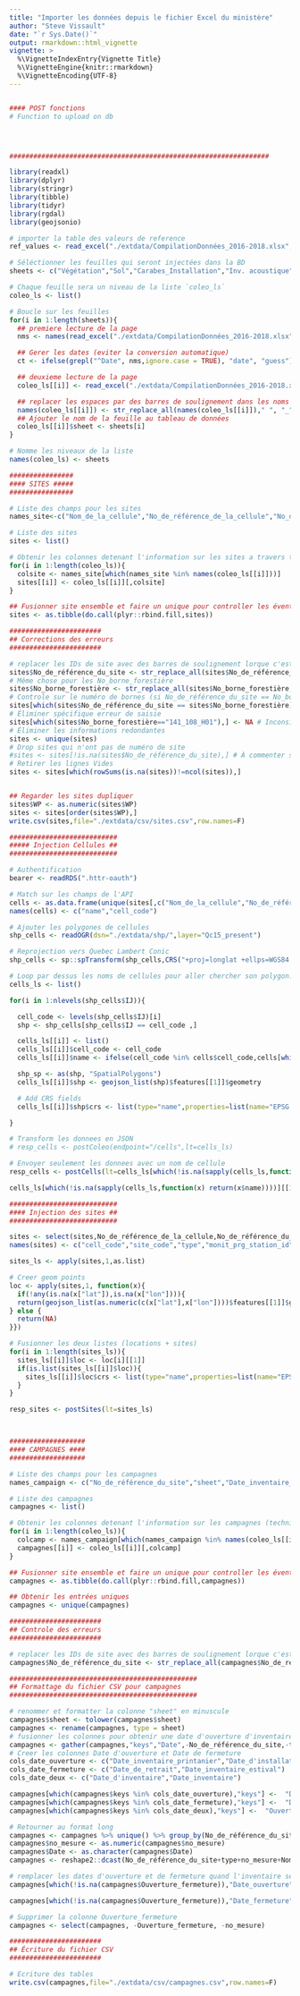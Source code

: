 ```yaml
---
title: "Importer les données depuis le fichier Excel du ministère"
author: "Steve Vissault"
date: "`r Sys.Date()`"
output: rmarkdown::html_vignette
vignette: >
  %\VignetteIndexEntry{Vignette Title}
  %\VignetteEngine{knitr::rmarkdown}
  %\VignetteEncoding{UTF-8}
---
```


```r

#### POST fonctions
# Function to upload on db




#################################################################

library(readxl)
library(dplyr)
library(stringr)
library(tibble)
library(tidyr)
library(rgdal)
library(geojsonio)

# importer la table des valeurs de reference
ref_values <- read_excel("./extdata/CompilationDonnées_2016-2018.xlsx",sheet=1)

# Séléctionner les feuilles qui seront injectées dans la BD
sheets <- c("Végétation","Sol","Carabes_Installation","Inv. acoustique","papillon","odonate")

# Chaque feuille sera un niveau de la liste `coleo_ls`
coleo_ls <- list()

# Boucle sur les feuilles
for(i in 1:length(sheets)){
  ## premiere lecture de la page
  nms <- names(read_excel("./extdata/CompilationDonnées_2016-2018.xlsx",sheet=sheets[i]))

  ## Gerer les dates (eviter la conversion automatique)
  ct <- ifelse(grepl("^Date", nms,ignore.case = TRUE), "date", "guess")

  ## deuxieme lecture de la page
  coleo_ls[[i]] <- read_excel("./extdata/CompilationDonnées_2016-2018.xlsx",sheet=sheets[i],col_types = ct,trim_ws=TRUE)

  ## replacer les espaces par des barres de soulignement dans les noms de colonnes
  names(coleo_ls[[i]]) <- str_replace_all(names(coleo_ls[[i]])," ", "_")
  ## Ajouter le nom de la feuille au tableau de données
  coleo_ls[[i]]$sheet <- sheets[i]
}

# Nomme les niveaux de la liste
names(coleo_ls) <- sheets

################
#### SITES #####
################

# Liste des champs pour les sites
names_site<-c("Nom_de_la_cellule","No_de_référence_de_la_cellule","No_de_référence_du_site","No_borne_forestière","Type_de_milieu","Latitude","Longitude","WP")

# Liste des sites
sites <- list()

# Obtenir les colonnes detenant l'information sur les sites a travers toutes les campagnes
for(i in 1:length(coleo_ls)){
  colsite <- names_site[which(names_site %in% names(coleo_ls[[i]]))]
  sites[[i]] <- coleo_ls[[i]][,colsite]
}

## Fusionner site ensemble et faire un unique pour controller les éventuelles doublons
sites <- as.tibble(do.call(plyr::rbind.fill,sites))

#######################
## Corrections des erreurs
#######################

# replacer les IDs de site avec des barres de soulignement lorque c'est des barres du milieu
sites$No_de_référence_du_site <- str_replace_all(sites$No_de_référence_du_site,"-","_")
# Même chose pour les No_borne_forestière
sites$No_borne_forestière <- str_replace_all(sites$No_borne_forestière,"-","_")
# Controle sur le numéro de bornes (si No_de_référence_du_site == No_borne_forestière alors fixe à NA)
sites[which(sites$No_de_référence_du_site == sites$No_borne_forestière),"No_borne_forestière"] <- NA
# Éliminer spécifique erreur de saisie
sites[which(sites$No_borne_forestière=="141_108_H01"),] <- NA # Inconsistence avec le No_de_référence_du_site
# Éliminer les informations redondantes
sites <- unique(sites)
# Drop sites qui n'ont pas de numéro de site
#sites <- sites[!is.na(sites$No_de_référence_du_site),] # À commenter si l'on veut faire l'analyse des erreurs
# Retirer les lignes Vides
sites <- sites[which(rowSums(is.na(sites))!=ncol(sites)),]


## Regarder les sites dupliquer
sites$WP <- as.numeric(sites$WP)
sites <- sites[order(sites$WP),]
write.csv(sites,file="./extdata/csv/sites.csv",row.names=F)

###########################
##### Injection Cellules ##
###########################

# Authentification
bearer <- readRDS(".httr-oauth")

# Match sur les champs de l'API
cells <- as.data.frame(unique(sites[,c("Nom_de_la_cellule","No_de_référence_de_la_cellule")]))
names(cells) <- c("name","cell_code")

# Ajouter les polygones de cellules
shp_cells <- readOGR(dsn="./extdata/shp/",layer="Qc15_present")

# Reprojection vers Quebec Lambert Conic
shp_cells <- sp::spTransform(shp_cells,CRS("+proj=longlat +ellps=WGS84 +datum=WGS84 +no_defs;"))

# Loop par dessus les noms de cellules pour aller chercher son polygon.
cells_ls <- list()

for(i in 1:nlevels(shp_cells$IJ)){

  cell_code <- levels(shp_cells$IJ)[i]
  shp <- shp_cells[shp_cells$IJ == cell_code ,]

  cells_ls[[i]] <- list()
  cells_ls[[i]]$cell_code <- cell_code
  cells_ls[[i]]$name <- ifelse(cell_code %in% cells$cell_code,cells[which(cells$cell_code == cell_code),"name"],NA)

  shp_sp <- as(shp, "SpatialPolygons")
  cells_ls[[i]]$shp <- geojson_list(shp)$features[[1]]$geometry

  # Add CRS fields
  cells_ls[[i]]$shp$crs <- list(type="name",properties=list(name="EPSG:4326"))

}

# Transform les donnees en JSON
# resp_cells <- postColeo(endpoint="/cells",lt=cells_ls)

# Envoyer seulement les donnees avec un nom de cellule
resp_cells <- postCells(lt=cells_ls[which(!is.na(sapply(cells_ls,function(x) return(x$name))))])

cells_ls[which(!is.na(sapply(cells_ls,function(x) return(x$name))))][[1]]

###########################
#### Injection des sites ##
###########################

sites <- select(sites,No_de_référence_de_la_cellule,No_de_référence_du_site,Type_de_milieu,No_borne_forestière,Latitude,Longitude)
names(sites) <- c("cell_code","site_code","type","monit_prg_station_id","lat","lon")

sites_ls <- apply(sites,1,as.list)

# Creer geom points
loc <- apply(sites,1, function(x){
  if(!any(is.na(x["lat"]),is.na(x["lon"]))){
  return(geojson_list(as.numeric(c(x["lat"],x["lon"])))$features[[1]]$geometry)
} else {
  return(NA)
}})

# Fusionner les deux listes (locations + sites)
for(i in 1:length(sites_ls)){
  sites_ls[[i]]$loc <- loc[i][[1]]
  if(is.list(sites_ls[[i]]$loc)){
    sites_ls[[i]]$loc$crs <- list(type="name",properties=list(name="EPSG:4326"))
  }
}

resp_sites <- postSites(lt=sites_ls)



###################
#### CAMPAGNES ####
###################

# Liste des champs pour les campagnes
names_campaign <- c("No_de_référence_du_site","sheet","Date_inventaire_estival","Date_inventaire_printanier","Date_inventaire","Date_d'installation","Date_de_retrait","Date_d'inventaire","Nom_observateur_1","Nom_observateur_2")

# Liste des campagnes
campagnes <- list()

# Obtenir les colonnes detenant l'information sur les campagnes (techniciens)
for(i in 1:length(coleo_ls)){
  colcamp <- names_campaign[which(names_campaign %in% names(coleo_ls[[i]]))]
  campagnes[[i]] <- coleo_ls[[i]][,colcamp]
}

## Fusionner site ensemble et faire un unique pour controller les éventuelles doublons
campagnes <- as.tibble(do.call(plyr::rbind.fill,campagnes))

## Obtenir les entrées uniques
campagnes <- unique(campagnes)

#######################
## Controle des erreurs
#######################

# replacer les IDs de site avec des barres de soulignement lorque c'est des barres du milieu
campagnes$No_de_référence_du_site <- str_replace_all(campagnes$No_de_référence_du_site,"-","_")

###############################################
## Formattage du fichier CSV pour campagnes
###############################################

# renommer et formatter la colonne "sheet" en minuscule
campagnes$sheet <- tolower(campagnes$sheet)
campagnes <- rename(campagnes, type = sheet)
# fusionner les colonnes pour obtenir une date d'ouverture d'inventaire et une date de fermeture
campagnes <- gather(campagnes,"keys","Date",-No_de_référence_du_site,-type,-Nom_observateur_1,-Nom_observateur_2,na.rm=TRUE)
# Creer les colonnes Date d'ouverture et Date de fermeture
cols_date_ouverture <- c("Date_inventaire_printanier","Date_d'installation")
cols_date_fermeture <- c("Date_de_retrait","Date_inventaire_estival")
cols_date_deux <- c("Date_d'inventaire","Date_inventaire")

campagnes[which(campagnes$keys %in% cols_date_ouverture),"keys"] <-  "Date_ouverture"
campagnes[which(campagnes$keys %in% cols_date_fermeture),"keys"] <-  "Date_fermeture"
campagnes[which(campagnes$keys %in% cols_date_deux),"keys"] <-  "Ouverture_fermeture"

# Retourner au format long
campagnes <- campagnes %>% unique() %>% group_by(No_de_référence_du_site,type,keys,Nom_observateur_1,Nom_observateur_2) %>% mutate(no_mesure = row_number())
campagnes$no_mesure <- as.numeric(campagnes$no_mesure)
campagnes$Date <- as.character(campagnes$Date)
campagnes <- reshape2::dcast(No_de_référence_du_site+type+no_mesure+Nom_observateur_1+Nom_observateur_2 ~ keys, data=campagnes,value.var="Date")

# remplacer les dates d'ouverture et de fermeture quand l'inventaire se tient dans une meme journee
campagnes[which(!is.na(campagnes$Ouverture_fermeture)),"Date_ouverture"] <- campagnes[which(!is.na(campagnes$Ouverture_fermeture)),"Ouverture_fermeture"]

campagnes[which(!is.na(campagnes$Ouverture_fermeture)),"Date_fermeture"] <- campagnes[which(!is.na(campagnes$Ouverture_fermeture)),"Ouverture_fermeture"]

# Supprimer la colonne Ouverture_fermeture
campagnes <- select(campagnes, -Ouverture_fermeture, -no_mesure)

#######################
## Écriture du fichier CSV
#######################

# Ecriture des tables
write.csv(campagnes,file="./extdata/csv/campagnes.csv",row.names=F)


```
